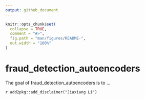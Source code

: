```yaml
---
output: github_document
---
```


<!-- README.md is generated from README.Rmd. Please edit that file -->

```r
knitr::opts_chunk$set(
  collapse = TRUE,
  comment = "#>",
  fig.path = "man/figures/README-",
  out.width = "100%"
)
```
# fraud_detection_autoencoders

<!-- badges: start -->
<!-- badges: end -->

The goal of fraud_detection_autoencoders is to ...

`r add2pkg::add_disclaimer("Jiaxiang Li")`
